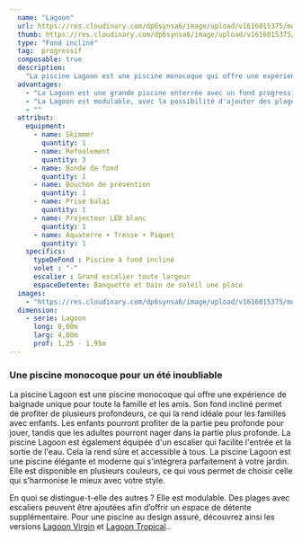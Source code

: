 ```yaml
---
  name: "Lagoon"
  url: https://res.cloudinary.com/dp6synsa6/image/upload/v1616015375/monoblocs-fonds-inclines/lagoon/piscine-lagoon-1_updwis.jpg
  thumb: https://res.cloudinary.com/dp6synsa6/image/upload/v1616015375/monoblocs-fonds-inclines/lagoon/schema-lagoon-380x-664_g23p1r.gif
  type: "Fond incliné"
  tag:  progressif
  composable: true
  description:
    "La piscine Lagoon est une piscine monocoque qui offre une expérience de baignade unique pour toute la famille et les amis. Son fond incliné permet de profiter de plusieurs profondeurs, ce qui la rend idéale pour les familles avec enfants. Les enfants pourront profiter de la partie peu profonde pour jouer, tandis que les adultes pourront nager dans la partie plus profonde."
  advantages:
    - "La Lagoon est une grande piscine enterrée avec un fond progressif, offrant une expérience de baignade confortable et sécurisée pour tous les profils de baigneurs."
    - "La Lagoon est modulable, avec la possibilité d'ajouter des plages avec escaliers pour offrir un espace de détente supplémentaire."
    - ""
  attribut:
    equipment:
      - name: Skimmer
        quantity: 1
      - name: Refoulement
        quantity: 3
      - name: Bonde de fond
        quantity: 1
      - name: Bouchon de prévention
        quantity: 1
      - name: Prise balai
        quantity: 1
      - name: Projecteur LED blanc
        quantity: 1
      - name: Aquaterre + Tresse + Piquet
        quantity: 1
    specifics:
      typeDeFond : Piscine à fond incliné
      volet : "-"
      escalier : Grand escalier toute largeur
      espaceDetente: Banquette et bain de soleil une place
  images:
    - "https://res.cloudinary.com/dp6synsa6/image/upload/v1616015375/monoblocs-fonds-inclines/lagoon/piscine-lagoon-2_totscc.jpg"
  dimension:
    - serie: Lagoon
      long: 8,00m
      larg: 4,00m
      prof: 1,25 - 1,95m
---
```


<div class="mt-4 max-w-[720px]">
  <h3 class= "text-primary mb-2 text-center font-semibold">
    Une piscine monocoque pour un été inoubliable
  </h3>
La piscine Lagoon est une piscine monocoque qui offre une expérience de baignade unique pour toute la famille et les amis. Son fond incliné permet de profiter de plusieurs profondeurs, ce qui la rend idéale pour les familles avec enfants. Les enfants pourront profiter de la partie peu profonde pour jouer, tandis que les adultes pourront nager dans la partie plus profonde.
La piscine Lagoon est également équipée d'un escalier qui facilite l'entrée et la sortie de l'eau. Cela la rend sûre et accessible à tous.
La piscine Lagoon est une piscine élégante et moderne qui s'intégrera parfaitement à votre jardin. Elle est disponible en plusieurs couleurs, ce qui vous permet de choisir celle qui s'harmonise le mieux avec votre style.

En quoi se distingue-t-elle des autres ? Elle est modulable. Des plages avec escaliers peuvent être ajoutées afin d’offrir un espace de détente supplémentaire. Pour une piscine au design assuré, découvrez ainsi les versions <span  class="text-black font-semibold hover:text-primary">[Lagoon Virgin](Lagoon-Virgin)</span> et <span class="text-black font-semibold hover:text-primary">[ Lagoon Tropical](Lagoon-Tropical)</span>..

</div>
